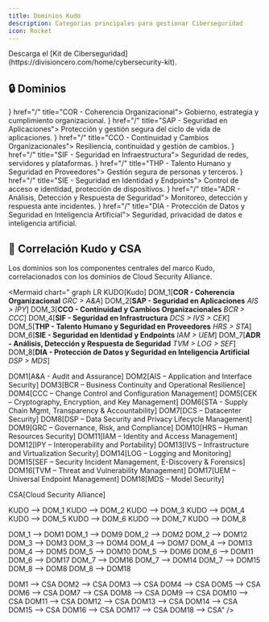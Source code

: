 ```yaml
---
title: Dominios Kudo
description: Categorias principales para gestionar Ciberseguridad
icon: Rocket
---
```



<Callout title="Quieres aprender más?">
  Descarga el [Kit de Ciberseguridad](https://divisioncero.com/home/cybersecurity-kit).
</Callout>

## 🔒 Dominios

<Cards>
  <Card icon={<Building2 />} href="/" title="COR - Coherencia Organizacional">
    Gobierno, estrategia y cumplimiento organizacional.
  </Card>
  <Card icon={<Shield />} href="/" title="SAP - Seguridad en Aplicaciones">
    Protección y gestión segura del ciclo de vida de aplicaciones.
  </Card>
  <Card icon={<Repeat />} href="/" title="CCO - Continuidad y Cambios Organizacionales">
    Resiliencia, continuidad y gestión de cambios.
  </Card>
  <Card icon={<Server />} href="/" title="SIF - Seguridad en Infraestructura">
    Seguridad de redes, servidores y plataformas.
  </Card>
  <Card icon={<Users />} href="/" title="THP - Talento Humano y Seguridad en Proveedores">
    Gestión segura de personas y terceros.
  </Card>
  <Card icon={<KeyRound />} href="/" title="SIE - Seguridad en Identidad y Endpoints">
    Control de acceso e identidad, protección de dispositivos.
  </Card>
  <Card icon={<Activity />} href="/" title="ADR - Análisis, Detección y Respuesta de Seguridad">
    Monitoreo, detección y respuesta ante incidentes.
  </Card>
  <Card icon={<DatabaseZap />} href="/" title="DIA - Protección de Datos y Seguridad en Inteligencia Artificial">
    Seguridad, privacidad de datos e inteligencia artificial.
  </Card>
</Cards>


## 📝 Correlación Kudo y CSA

Los dominios son los componentes centrales del marco Kudo, correlacionados con los dominios de Cloud Security Alliance.

<Mermaid
  chart="
graph LR
KUDO[Kudo]
DOM_1[**COR - Coherencia Organizacional**
*GRC > A&A*]
DOM_2[**SAP - Seguridad en Aplicaciones**
*AIS > IPY*]
DOM_3[**CCO - Continuidad y Cambios Organizacionales**
*BCR > CCC*]
DOM_4[**SIF - Seguridad en Infrastructura**
*DCS > IVS > CEK*]
DOM_5[**THP - Talento Humano y Seguridad en Proveedores**
*HRS > STA*]
DOM_6[**SIE - Seguridad en Identidad y Endpoints**
*IAM > UEM*]
DOM_7[**ADR - Análisis, Detección y Respuesta de Seguridad**
*TVM > LOG > SEF*]
DOM_8[**DIA - Protección de Datos y Seguridad en Inteligencia Artificial**
*DSP > MDS*]

DOM1[A&A - Audit and Assurance]
DOM2[AIS – Application and Interface Security]
DOM3[BCR – Business Continuity and Operational Resilience]
DOM4[CCC – Change Control and Configuration Management]
DOM5[CEK – Cryptography, Encryption, and Key Management]
DOM6[STA - Supply Chain Mgmt, Transparency & Accountability]
DOM7[DCS – Datacenter Security]
DOM8[DSP – Data Security and Privacy Lifecycle Management]
DOM9[GRC – Governance, Risk, and Compliance]
DOM10[HRS – Human Resources Security]
DOM11[IAM – Identity and Access Management]
DOM12[IPY – Interoperability and Portability]
DOM13[IVS – Infrastructure and Virtualization Security]
DOM14[LOG – Logging and Monitoring]
DOM15[SEF – Security Incident Management, E-Discovery & Forensics]
DOM16[TVM – Threat and Vulnerability Management]
DOM17[UEM – Universal Endpoint Management]
DOM18[MDS – Model Security]

CSA[Cloud Security Alliance]

KUDO --> DOM_1
KUDO --> DOM_2
KUDO --> DOM_3
KUDO --> DOM_4
KUDO --> DOM_5
KUDO --> DOM_6
KUDO --> DOM_7
KUDO --> DOM_8

DOM_1 --> DOM1
DOM_1 --> DOM9
DOM_2 --> DOM2
DOM_2 --> DOM12
DOM_3 --> DOM3
DOM_3 --> DOM4
DOM_4 --> DOM7
DOM_4 --> DOM13
DOM_4 --> DOM5
DOM_5 --> DOM10
DOM_5 --> DOM6
DOM_6 --> DOM11
DOM_6 --> DOM17
DOM_7 --> DOM16
DOM_7 --> DOM14
DOM_7 --> DOM15
DOM_8 --> DOM8
DOM_8 --> DOM18

DOM1 --> CSA
DOM2 --> CSA
DOM3 --> CSA
DOM4 --> CSA
DOM5 --> CSA
DOM6 --> CSA
DOM7 --> CSA
DOM8 --> CSA
DOM9 --> CSA
DOM10 --> CSA
DOM11 --> CSA
DOM12 --> CSA
DOM13 --> CSA
DOM14 --> CSA
DOM15 --> CSA
DOM16 --> CSA
DOM17 --> CSA
DOM18 --> CSA"
/>

